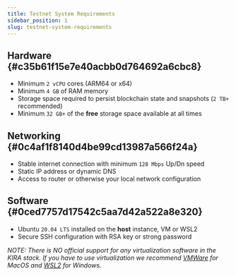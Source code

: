 ```yaml
---
title: Testnet System Requirements
sidebar_position: 1
slug: testnet-system-requirements
---
```





## Hardware {#c35b61f15e7e40acbb0d764692a6cbc8}

- Minimum `2 vCPU` cores (ARM64 or x64)
- Minimum `4 GB` of RAM memory
- Storage space required to persist blockchain state and snapshots (`2 TB+` recommended)
- Minimum `32 GB+` of the **free** storage space available at all times

## Networking {#0c4af1f8140d4be99cd13987a566f24a}

- Stable internet connection with minimum `128 Mbps` Up/Dn speed
- Static IP address or dynamic DNS
- Access to router or otherwise your local network configuration

## Software {#0ced7757d17542c5aa7d42a522a8e320}

- Ubuntu `20.04 LTS` installed on the **host** instance, VM or WSL2
- Secure SSH configuration with RSA key or strong password

_NOTE: There is NO official support for any virtualization software in the KIRA stack. If you have to use virtualization we recommend_ [_VMWare_](https://www.vmware.com/) _for MacOS and_ [_WSL2_](/testnet/wsl2-support) _for Windows._

